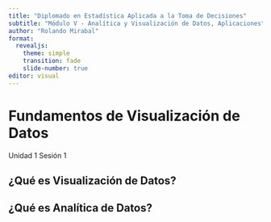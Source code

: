 ```yaml
---
title: "Diplomado en Estadística Aplicada a la Toma de Decisiones"
subtitle: "Módulo V - Analítica y Visualización de Datos, Aplicaciones"
author: "Rolando Mirabal"
format: 
  revealjs:
    theme: simple
    transition: fade
    slide-number: true
editor: visual
---
```


# Fundamentos de Visualización de Datos

Unidad 1 Sesión 1

## ¿Qué es Visualización de Datos?

## ¿Qué es Analítica de Datos?
